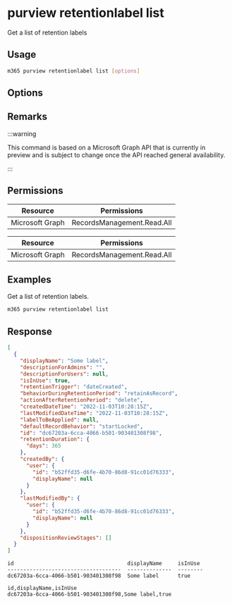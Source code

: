 
# purview retentionlabel list

Get a list of retention labels

## Usage

```sh
m365 purview retentionlabel list [options]
```

## Options

<Global />

## Remarks

:::warning

This command is based on a Microsoft Graph API that is currently in preview and is subject to change once the API reached general availability.

:::

## Permissions
<Tabs>
  <TabItem value="Delegated">

  | Resource        | Permissions                |
  |-----------------|----------------------------|
  | Microsoft Graph | RecordsManagement.Read.All |

  </TabItem>
  <TabItem value="Application">

  | Resource        | Permissions                |
  |-----------------|----------------------------|
  | Microsoft Graph | RecordsManagement.Read.All |

  </TabItem>
</Tabs>

## Examples

Get a list of retention labels.

```sh
m365 purview retentionlabel list
```

## Response

<Tabs>
  <TabItem value="JSON">

  ```json
  [
    {
      "displayName": "Some label",
      "descriptionForAdmins": "",
      "descriptionForUsers": null,
      "isInUse": true,
      "retentionTrigger": "dateCreated",
      "behaviorDuringRetentionPeriod": "retainAsRecord",
      "actionAfterRetentionPeriod": "delete",
      "createdDateTime": "2022-11-03T10:28:15Z",
      "lastModifiedDateTime": "2022-11-03T10:28:15Z",
      "labelToBeApplied": null,
      "defaultRecordBehavior": "startLocked",
      "id": "dc67203a-6cca-4066-b501-903401308f98",
      "retentionDuration": {
        "days": 365
      },
      "createdBy": {
        "user": {
          "id": "b52ffd35-d6fe-4b70-86d8-91cc01d76333",
          "displayName": null
        }
      },
      "lastModifiedBy": {
        "user": {
          "id": "b52ffd35-d6fe-4b70-86d8-91cc01d76333",
          "displayName": null
        }
      },
      "dispositionReviewStages": []
    }
  ]
  ```

  </TabItem>
  <TabItem value="Text">

  ```text
  id                                    displayName     isInUse
  ------------------------------------  --------------  --------
  dc67203a-6cca-4066-b501-903401308f98  Some label      true
  ```

  </TabItem>
  <TabItem value="CSV">

  ```csv
  id,displayName,isInUse
  dc67203a-6cca-4066-b501-903401308f98,Some label,true
  ```

  </TabItem>
</Tabs>

